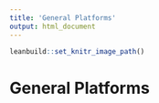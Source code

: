 ```yaml
---
title: 'General Platforms'
output: html_document
---
```


```r
leanbuild::set_knitr_image_path()
```

# General Platforms

